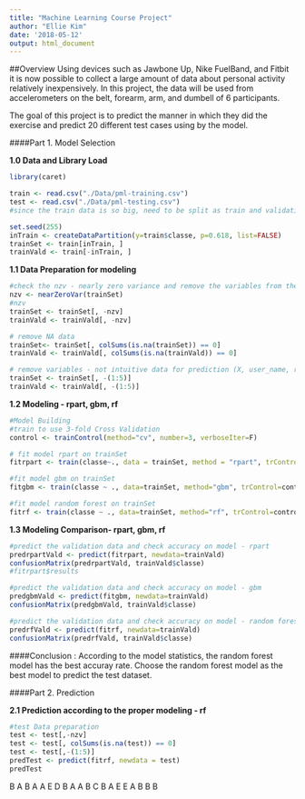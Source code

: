 ```yaml
---
title: "Machine Learning Course Project"
author: "Ellie Kim"
date: '2018-05-12'
output: html_document
---
```

##Overview
Using devices such as Jawbone Up, Nike FuelBand, and Fitbit it is now possible to collect a large amount of data about personal activity relatively inexpensively. In this project, the data will be used from accelerometers on the belt, forearm, arm, and dumbell of 6 participants. 

The goal of this project is to predict the manner in which they did the exercise and predict 20 different test cases using by the model.
      
####Part 1. Model Selection

**1.0 Data and Library Load**  
```r
library(caret)

train <- read.csv("./Data/pml-training.csv")
test <- read.csv("./Data/pml-testing.csv")
#since the train data is so big, need to be split as train and validation sets.

set.seed(255)
inTrain <- createDataPartition(y=train$classe, p=0.618, list=FALSE)
trainSet <- train[inTrain, ]
trainVald <- train[-inTrain, ]
```

**1.1 Data Preparation for modeling **  

```r
#check the nzv - nearly zero variance and remove the variables from the data
nzv <- nearZeroVar(trainSet)
#nzv
trainSet <- trainSet[, -nzv]
trainVald <- trainVald[, -nzv]

# remove NA data
trainSet<- trainSet[, colSums(is.na(trainSet)) == 0] 
trainVald <- trainVald[, colSums(is.na(trainVald)) == 0] 

# remove variables - not intuitive data for prediction (X, user_name, raw_timestamp_part_1, raw_timestamp_part_2, cvtd_timestamp), which happen to be the first five variables
trainSet <- trainSet[, -(1:5)]
trainVald <- trainVald[, -(1:5)]
```

**1.2 Modeling - rpart, gbm, rf **  

```r
#Model Building
#train to use 3-fold Cross Validation
control <- trainControl(method="cv", number=3, verboseIter=F)

# fit model rpart on trainSet
fitrpart <- train(classe~., data = trainSet, method = "rpart", trControl=control)

#fit model gbm on trainSet
fitgbm <- train(classe ~ ., data=trainSet, method="gbm", trControl=control)

#fit model random forest on trainSet
fitrf <- train(classe ~ ., data=trainSet, method="rf", trControl=control)

```

**1.3 Modeling Comparison- rpart, gbm, rf **  

```r
#predict the validation data and check accuracy on model - rpart
predrpartVald <- predict(fitrpart, newdata=trainVald) 
confusionMatrix(predrpartVald, trainVald$classe)
#fitrpart$results

#predict the validation data and check accuracy on model - gbm
predgbmVald <- predict(fitgbm, newdata=trainVald) 
confusionMatrix(predgbmVald, trainVald$classe)

#predict the validation data and check accuracy on model - random forest
predrfVald <- predict(fitrf, newdata=trainVald)
confusionMatrix(predrfVald, trainVald$classe)

```
####Conclusion :
According to the model statistics, the random forest model has the best accuray rate. Choose the random forest model as the best model to predict the test dataset.
    
    
####Part 2. Prediction  

**2.1 Prediction according to the proper modeling - rf **

```r
#test Data preparation
test <- test[,-nzv]
test <- test[, colSums(is.na(test)) == 0] 
test <- test[,-(1:5)]
predTest <- predict(fitrf, newdata = test)
predTest
```

B A B A A E D B A A B C B A E E A B B B

